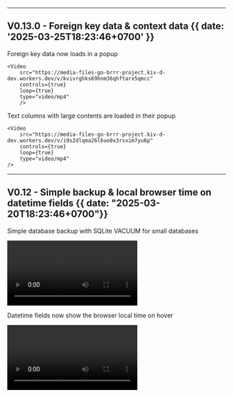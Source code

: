 

---


## V0.13.0 - Foreign key data &amp; context data  {{ date: '2025-03-25T18:23:46+0700' }}

Foreign key data now loads in a popup
    
    <Video 
        src="https://media-files-go-brrr-project.kiv-d-dev.workers.dev/v/kvivrghks69hnm36qhftarx5qmcc" 
        controls={true} 
        loop={true} 
        type="video/mp4" 
        />

Text columns with large contents are loaded in their popup

    <Video
        src="https://media-files-go-brrr-project.kiv-d-dev.workers.dev/v/i9s2dlqma26l6uo0x3rsxim7yu6p" 
        controls={true} 
        loop={true} 
        type="video/mp4" 
    />


---


## V0.12 - Simple backup &amp; local browser time on datetime fields {{ date: "2025-03-20T18:23:46+0700"}}

Simple database backup with SQLite VACUUM for small databases

   <Video
        src="https://media-files-go-brrr-project.kiv-d-dev.workers.dev/v/i5uiz2fp0fu9405n1rgo0rt00tl6" 
        controls={true} 
        loop={true} 
        type="video/mp4" 
    />


Datetime fields now show the browser local time on hover

<Video src="https://media-files-go-brrr-project.kiv-d-dev.workers.dev/v/l5ifwir86i0gfwmw5ec2cnzdyzrg" type="video/mp4" controls loop />

---

## V0.11 - Table relationship viewer {{ date: "2025-03-18T18:23:46+0700"}}

<Video src="https://media-files-go-brrr-project.kiv-d-dev.workers.dev/v/cbobfcrky80mi59gntk3bdda3vt5" type="video/mp4" controls loop />

---

## V0.11 - Column reordering {{ date: "2025-03-10T18:23:46+0700"}}

Added column reordering. The ordering gets persisted.
Helpful for those freshly migrated columns

<Video src="https://media-files-go-brrr-project.kiv-d-dev.workers.dev/v/ypxox81hxa23hbh6i1aai48i2ih2" type="video/mp4" controls loop />


---

## Lift off! {{  date: '2025-03-07T00:00Z' }}
🐣

<Video src="https://media-files-go-brrr-project.kiv-d-dev.workers.dev/v/zwfw92ec9yaef4ah7m58lhhjhog1" type="video/mp4" controls loop />

